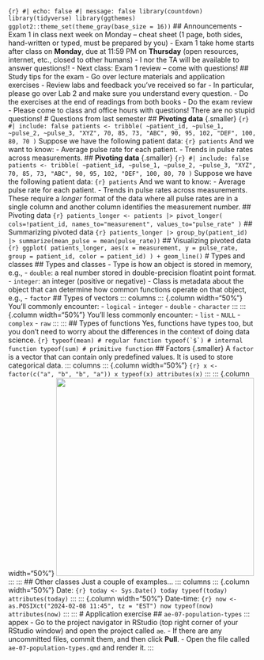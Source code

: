 ```{r} #| echo: false #| message: false library(countdown) library(tidyverse) library(ggthemes) ggplot2::theme_set(theme_gray(base_size = 16)) ``` ## Announcements - Exam 1 in class next week on Monday – cheat sheet (1 page, both sides, hand-written or typed, must be prepared by you) - Exam 1 take home starts after class on **Monday**, due at 11:59 PM on **Thursday** (open resources, internet, etc., closed to other humans) - I nor the TA will be available to answer questions!! - Next class: Exam 1 review – come with questions! ## Study tips for the exam - Go over lecture materials and application exercises - Review labs and feedback you've received so far - In particular, please go over Lab 2 and make sure you understand every question. - Do the exercises at the end of readings from both books - Do the exam review - Please come to class and office hours with questions! There are no stupid questions! # Questions from last semester ## **Pivoting data** {.smaller} ```{r} #| include: false patients <- tribble( ~patient_id, ~pulse_1, ~pulse_2, ~pulse_3, "XYZ", 70, 85, 73, "ABC", 90, 95, 102, "DEF", 100, 80, 70 ) ``` Suppose we have the following patient data: ```{r} patients ``` And we want to know: - Average pulse rate for each patient. - Trends in pulse rates across measurements. ## **Pivoting data** {.smaller} ```{r} #| include: false patients <- tribble( ~patient_id, ~pulse_1, ~pulse_2, ~pulse_3, "XYZ", 70, 85, 73, "ABC", 90, 95, 102, "DEF", 100, 80, 70 ) ``` Suppose we have the following patient data: ```{r} patients ``` And we want to know: - Average pulse rate for each patient. - Trends in pulse rates across measurements. These require a *longer* format of the data where all pulse rates are in a single column and another column identifies the measurement number. ## Pivoting data ```{r} patients_longer <- patients |> pivot_longer( cols=!patient_id, names_to="measurement", values_to="pulse_rate" ) ``` ## Summarizing pivoted data ```{r} patients_longer |> group_by(patient_id) |> summarize(mean_pulse = mean(pulse_rate)) ``` ## Visualizing pivoted data ```{r} ggplot( patients_longer, aes(x = measurement, y = pulse_rate, group = patient_id, color = patient_id) ) + geom_line() ``` # Types and classes ## Types and classes - Type is how an object is stored in memory, e.g., - `double`: a real number stored in double-precision floatint point format. - `integer`: an integer (positive or negative) - Class is metadata about the object that can determine how common functions operate on that object, e.g., - `factor` ## Types of vectors ::: columns ::: {.column width="50%"} You'll commonly encounter: - `logical` - `integer` - `double` - `character` ::: ::: {.column width="50%"} You'll less commonly encounter: - `list` - `NULL` - `complex` - `raw` ::: ::: ## Types of functions Yes, functions have types too, but you don't need to worry about the differences in the context of doing data science. ```{r} typeof(mean) # regular function typeof(`$`) # internal function typeof(sum) # primitive function ``` ## Factors {.smaller} A `factor` is a vector that can contain only predefined values. It is used to store categorical data. ::: columns ::: {.column width="50%"} ```{r} x <- factor(c("a", "b", "b", "a")) x typeof(x) attributes(x) ``` ::: ::: {.column width="50%"} ![](images/08/factor.png){fig-align="center" width="400"} ::: ::: ## Other classes Just a couple of examples... ::: columns ::: {.column width="50%"} Date: ```{r} today <- Sys.Date() today typeof(today) attributes(today) ``` ::: ::: {.column width="50%"} Date-time: ```{r} now <- as.POSIXct("2024-02-08 11:45", tz = "EST") now typeof(now) attributes(now) ``` ::: ::: # Application exercise ## `ae-07-population-types` ::: appex - Go to the project navigator in RStudio (top right corner of your RStudio window) and open the project called `ae`. - If there are any uncommitted files, commit them, and then click **Pull**. - Open the file called `ae-07-population-types.qmd` and render it. :::